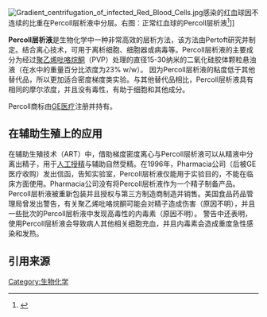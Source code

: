 {{Orphan|time=2016-12-17T12:38:43+00:00}}

[[File:Gradient_centrifugation_of_infected_Red_Blood_Cells.jpg|thumb]]感染的红血球因不连续的比重在Percoll层析液中分层。右图：正常红血球的Percoll层析液<ref>{{cite journal | author = Rüssmann L, Jung A, Heidrich HG | title = The use of percoll gradients, elutriator rotor elution, and mithramycin staining for the isolation and identification of intraerythrocytic stages of plasmodium berghei | journal = Z Parasitenkd| volume = 66 | issue = 3 | pages = 273–280 | year = 1982| pmid = 6177116 | doi = 10.1007/BF00925344}}</ref>]]

'''Percoll层析液'''是生物化学中一种非常高效的层析方法，该方法由Pertoft研究并制定。结合离心技术，可用于离析细胞、细胞器或病毒等。Percoll层析液的主要成分为经过[[聚乙烯吡咯烷酮|聚乙烯吡咯烷酮]]（PVP）处理的直径15-30纳米的二氧化硅胶体颗粒悬浊液（在水中的重量百分比浓度为23% w/w）。
因为Percoll层析液的粘度低于其他替代品，所以更加适合密度梯度类实验。与其他替代品相比，Percoll层析液具有相同的摩尔浓度，并且没有毒性，有助于细胞和其他成分。

Percoll商标由[[GE医疗|GE医疗]]注册并持有。

== 在辅助生殖上的应用 ==
在辅助生殖技术（ART）中，借助梯度密度离心与Percoll层析液可以从精液中分离出精子，用于[[人工授精|人工授精]]与辅助自然受精。在1996年，Pharmacia公司（后被GE医疗收购）发出信函，告知实验室，Percoll层析液仅能用于实验目的，不能在临床方面使用。Pharmacia公司没有将Percoll层析液作为一个精子制备产品。Percoll层析液被重新包装并且授权与第三方制造商制造并销售。美国食品药品管理局曾发出警告，有关聚乙烯吡咯烷酮可能会对精子造成伤害（原因不明），并且一些批次的Percoll层析液中发现高毒性的内毒素（原因不明）。 警告中还表明，使用Percoll层析液会导致病人其他相关细胞充血，并且内毒素会造成重度急性感染和发热。

== 引用来源 ==
{{Reflist}}

[[Category:生物化学|Category:生物化学]]